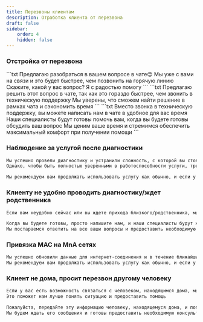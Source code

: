 ```yaml
---
title: Перезвоны клиентам
description: Отработка клиента от перезвона
draft: false
sidebar:
    order: 4
    hidden: false
---
```



<LinkCard
    title="Регламент"
    href="https://clever.ertelecom.ru/content/space/4/folder/1089/article/5828"
    target="_blank"
    description="Открыть регламент в базе знаний"
/>

### Отстройка от перезвона
<Tabs>
    <TabItem label="1 вариант">
        ```txt
        Предлагаю разобраться в вашем вопросе в чате😌
        Мы уже с вами на связи и это будет быстрее, чем позвонить на горячую линию
        Скажите, какой у вас вопрос? Я с радостью помогу
        ```
    </TabItem>
    <TabItem label="2 вариант">
        ```txt
        Предлагаю решить этот вопрос в чате, так как это гораздо быстрее, чем звонить в техническую поддержку
        Мы уверены, что сможем найти решение в рамках чата и сэкономить время
        ```
    </TabItem>
    <TabItem label="3 вариант">
        ```txt
        Вместо звонка в техническую поддержку, вы можете написать нам в чате в удобное для вас время
        Наши специалисты будут готовы помочь вам, когда вы будете готовы обсудить ваш вопрос
        Мы ценим ваше время и стремимся обеспечить максимальный комфорт при получении помощи
        ```
    </TabItem>
</Tabs>

### Наблюдение за услугой после диагностики
```txt
Мы успешно провели диагностику и устранили сложность, с которой вы столкнулись
Однако, чтобы быть полностью уверенными в работоспособности услуги, требуется некоторое время для наблюдения за ее функционированием

Мы рекомендуем вам продолжать использовать услугу как обычно, и если у вас возникнут какие-либо неполадки или вопросы, не стесняйтесь обратиться в наш чат в удобное для вас время
```

### Клиенту не удобно проводить диагностику/ждет родственника
```txt
Если вам неудобно сейчас или вы ждете прихода близкого/родственника, мы рекомендуем обратиться в наш чат чуть позднее в удобное для вас время

Когда вы будете готовы, просто напишите нам, и наши специалисты будут ждать вашего сообщения
Мы постараемся ответить на все ваши вопросы и предоставить необходимую поддержку
```

### Привязка МАС на MnA сетях
```txt
Мы успешно обновили данные для интернет-соединения и в течение ближайших 15 минут работоспособность услуги должна быть полностью восстановлена
Мы рекомендуем вам продолжать использовать услугу как обычно, и если у вас возникнут какие-либо неполадки или вопросы, не стесняйтесь обратиться в наш чат в удобное для вас время
```

### Клиент не дома, просит перезвон другому человеку
```txt
Если у вас есть возможность связаться с человеком, находящимся дома, мы можем предложить ему написать нам в чат для получения подробной консультации от наших специалистов
Это поможет нам лучше понять ситуацию и предоставить помощь

Пожалуйста, передайте эту информацию человеку, находящемуся дома, и попросите его написать нам
Мы будем ждать его сообщения и готовы предоставить необходимую консультацию и поддержку
```


